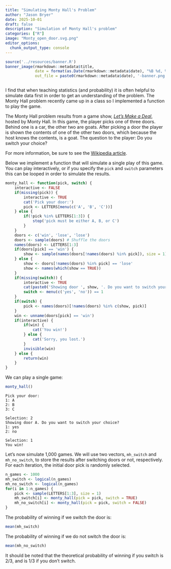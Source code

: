 ```yaml
---
title: "Simulating Monty Hall's Problem"
author: "Jason Bryer"
date: 2025-10-01
draft: false
description: "Simulation of Monty Hall's problem"
categories: ["R"]
image: "Monty_open_door.svg.png"
editor_options: 
  chunk_output_type: console
---
```


```r
source('../resources/banner.R')
banner_image(rmarkdown::metadata$title,
			 date = format(as.Date(rmarkdown::metadata$date), "%B %d, %Y"),
			 out_file = paste0(rmarkdown::metadata$date), '-banner.png')
```

```r
```

I find that when teaching statistics (and probability) it is often helpful to simulate data first in order to get an understanding of the problem. The Monty Hall problem recently came up in a class so I implemented a function to play the game.

The Monty Hall problem results from a game show, [*Let's Make a Deal*](https://en.wikipedia.org/wiki/Let%27s_Make_a_Deal), hosted by Monty Hall. In this game, the player picks one of three doors. Behind one is a car, the other two are goats. After picking a door the player is shown the contents of one of the other two doors, which because the host knows the contents, is a goat. The question to the player: Do you switch your choice?

For more information, be sure to see the [Wikipedia article](https://en.wikipedia.org/wiki/Monty_Hall_problem).

Below we implement a function that will simulate a single play of this game. You can play interactively, or if you specify the `pick` and `switch` parameters this can be looped in order to simulate the results.


```r
monty_hall <- function(pick, switch) {
	interactive <- FALSE
	if(missing(pick)) {
		interactive <- TRUE
		cat('Pick your door:')
		pick <- LETTERS[menu(c('A', 'B', 'C'))]
	} else {
		if(!pick %in% LETTERS[1:3]) {
			stop('pick must be either A, B, or C')
		}
	}
	doors <- c('win', 'lose', 'lose')
	doors <- sample(doors) # Shuffle the doors
	names(doors) <- LETTERS[1:3]
	if(doors[pick] == 'win') {
		show <- sample(names(doors[!names(doors) %in% pick]), size = 1)
	} else {
		show <- doors[!names(doors) %in% pick] == 'lose'
		show <- names(which(show == TRUE))
	}
	if(missing(switch)) {
		interactive <- TRUE
		cat(paste0('Showing door ', show, '. Do you want to switch your choice?'))
		switch <- menu(c('yes', 'no')) == 1
	}
	if(switch) {
		pick <- names(doors)[!names(doors) %in% c(show, pick)]
	}
	win <- unname(doors[pick] == 'win')
	if(interactive) {
		if(win) {
			cat('You win!')
		} else {
			cat('Sorry, you lost.')
		}
		invisible(win)
	} else {
		return(win)
	}
}
```

We can play a single game:

```r
monty_hall()
```

```
Pick your door:
1: A
2: B
3: C

Selection: 2
Showing door A. Do you want to switch your choice?
1: yes
2: no

Selection: 1
You win!
```

Let's now simulate 1,000 games. We will use two vectors, `mh_switch` and `mh_no_switch`, to store the results after switching doors or not, respectively. For each iteration, the initial door pick is randomly selected.

```r
n_games <- 1000
mh_switch <- logical(n_games)
mh_no_switch <- logical(n_games)
for(i in 1:n_games) {
	pick <- sample(LETTERS[1:3], size = 1)
	mh_switch[i] <- monty_hall(pick = pick, switch = TRUE)
	mh_no_switch[i] <- monty_hall(pick = pick, switch = FALSE)
}
```

The probability of winning if we switch the door is:

```r
mean(mh_switch)
```

The probability of winning if we do not switch the door is:

```r
mean(mh_no_switch)
```

It should be noted that the theoretical probability of winning if you switch is 2/3, and is 1/3 if you don't switch.
